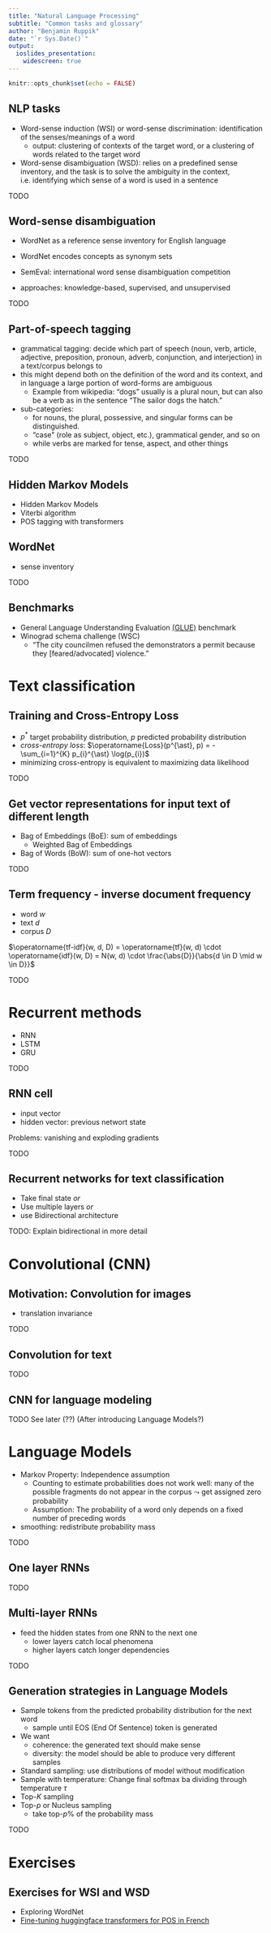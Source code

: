 ```yaml
---
title: "Natural Language Processing"
subtitle: "Common tasks and glossary"
author: "Benjamin Ruppik"
date: "`r Sys.Date()`"
output:
  ioslides_presentation:
    widescreen: true
---
```


```r
knitr::opts_chunk$set(echo = FALSE)
```

## NLP tasks

* Word-sense induction (WSI) or word-sense discrimination: identification of the senses/meanings of a word
  * output: clustering of contexts of the target word, or a clustering of words related to the target word
* Word-sense disambiguation (WSD): relies on a predefined sense inventory,
and the task is to solve the ambiguity in the context, i.e. identifying which sense of a word is used in a sentence

TODO

## Word-sense disambiguation

* WordNet as a reference sense inventory for English language
* WordNet encodes concepts as synonym sets

* SemEval: international word sense disambiguation competition
* approaches: knowledge-based, supervised, and unsupervised

TODO

## Part-of-speech tagging

* grammatical tagging: decide which part of speech
(noun, verb, article, adjective, preposition, pronoun, adverb, conjunction, and interjection)
in a text/corpus belongs to
* this might depend both on the definition of the word and its context, and in language
a large portion of word-forms are ambiguous
  * Example from wikipedia: "dogs" usually is a plural noun, but can also be a verb as in the sentence
  "The sailor dogs the hatch."
* sub-categories:
  * for nouns, the plural, possessive, and singular forms can be distinguished.
  * "case" (role as subject, object, etc.), grammatical gender, and so on
  * while verbs are marked for tense, aspect, and other things

TODO

## Hidden Markov Models

* Hidden Markov Models
* Viterbi algorithm
* POS tagging with transformers

## WordNet

* sense inventory

TODO

## Benchmarks

* General Language Understanding Evaluation [(GLUE)](https://gluebenchmark.com/)
 benchmark
* Winograd schema challenge (WSC)
  * "The city councilmen refused the demonstrators a permit because they [feared/advocated] violence."


# Text classification

## Training and Cross-Entropy Loss

* $p^{\ast}$ target probability distribution, $p$ predicted probability distribution
* *cross-entropy loss*: $\operatorname{Loss}(p^{\ast}, p) = - \sum_{i=1}^{K} p_{i}^{\ast} \log(p_{i})$
* minimizing cross-entropy is equivalent to maximizing data likelihood

TODO

## Get vector representations for input text of different length

* Bag of Embeddings (BoE): sum of embeddings
  * Weighted Bag of Embeddings

* Bag of Words (BoW): sum of one-hot vectors

TODO

## Term frequency - inverse document frequency

* word $w$
* text $d$
* corpus $D$

$\operatorname{tf-idf}(w, d, D) = \operatorname{tf}(w, d) \cdot \operatorname{idf}(w, D)
= N(w, d) \cdot \frac{\abs{D}}{\abs{d \in D \mid w \in D}}$

TODO

# Recurrent methods

* RNN
* LSTM
* GRU

TODO

## RNN cell

* input vector
* hidden vector: previous networt state

Problems: vanishing and exploding gradients

TODO

## Recurrent networks for text classification

* Take final state *or*
* Use multiple layers *or*
* use Bidirectional architecture

TODO: Explain bidirectional in more detail

# Convolutional (CNN)

## Motivation: Convolution for images

* translation invariance

TODO

## Convolution for text

TODO

## CNN for language modeling

TODO See later (??) (After introducing Language Models?)

# Language Models

* Markov Property: Independence assumption
  * Counting to estimate probabilities does not work well:
  many of the possible fragments do not appear in the corpus
  $\leadsto$ get assigned zero probability
  * Assumption: The probability of a word only depends on a fixed number of preceding words

* smoothing: redistribute probability mass

TODO

## One layer RNNs

TODO

## Multi-layer RNNs

* feed the hidden states from one RNN to the next one
  * lower layers catch local phenomena
  * higher layers catch longer dependencies

TODO

## Generation strategies in Language Models

* Sample tokens from the predicted probability distribution for the next word
  * sample until EOS (End Of Sentence) token is generated
* We want
  * coherence: the generated text should make sense
  * diversity: the model should be able to produce very different samples
  
* Standard sampling: use distributions of model without modification
* Sample with temperature: Change final softmax ba dividing through temperature $\tau$
* Top-$K$ sampling
* Top-$p$ or Nucleus sampling
  * take top-$p$% of the probability mass

TODO



# Exercises

## Exercises for WSI and WSD

* Exploring WordNet
* [Fine-tuning huggingface transformers for POS in French](https://signal.onepointltd.com/post/102gbbr/training-an-nlp-model-with-hugging-face-transformers)
